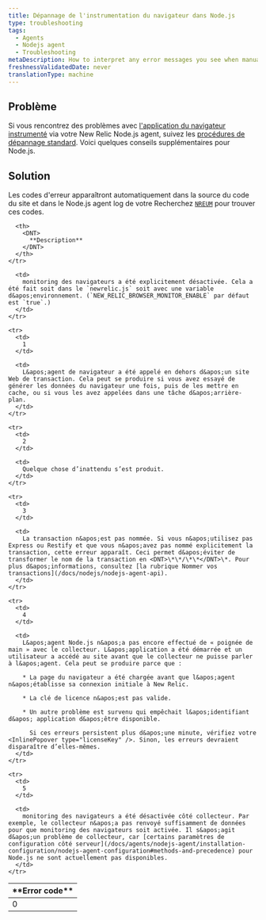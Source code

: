 ```yaml
---
title: Dépannage de l'instrumentation du navigateur dans Node.js
type: troubleshooting
tags:
  - Agents
  - Nodejs agent
  - Troubleshooting
metaDescription: How to interpret any error messages you see when manually inserting the browser agent with New Relic's Node.js agent.
freshnessValidatedDate: never
translationType: machine
---
```


## Problème

Si vous rencontrez des problèmes avec [l&apos;application du navigateur instrumenté](/docs/nodejs/page-load-timing-in-nodejs) via votre New Relic Node.js agent, suivez les [procédures de <InlinePopover type="browser" />dépannage standard](/docs/new-relic-browser/troubleshooting-page-view-monitoring). Voici quelques conseils supplémentaires pour Node.js.

## Solution

Les codes d&apos;erreur apparaîtront automatiquement dans la source du code du site et dans le Node.js agent log de votre Recherchez [`NREUM`](/docs/new-relic-browser/troubleshooting-page-view-monitoring#javascript) pour trouver ces codes.

<table>
  <thead>
    <tr>
      <th width={100}>
        <DNT>
          **Error code**
        </DNT>
      </th>

      <th>
        <DNT>
          **Description**
        </DNT>
      </th>
    </tr>
  </thead>

  <tbody>
    <tr>
      <td>
        0
      </td>

      <td>
        monitoring des navigateurs a été explicitement désactivée. Cela a été fait soit dans le `newrelic.js` soit avec une variable d&apos;environnement. (`NEW_RELIC_BROWSER_MONITOR_ENABLE` par défaut est `true`.)
      </td>
    </tr>

    <tr>
      <td>
        1
      </td>

      <td>
        L&apos;agent de navigateur a été appelé en dehors d&apos;un site Web de transaction. Cela peut se produire si vous avez essayé de générer les données du navigateur une fois, puis de les mettre en cache, ou si vous les avez appelées dans une tâche d&apos;arrière-plan.
      </td>
    </tr>

    <tr>
      <td>
        2
      </td>

      <td>
        Quelque chose d’inattendu s’est produit.
      </td>
    </tr>

    <tr>
      <td>
        3
      </td>

      <td>
        La transaction n&apos;est pas nommée. Si vous n&apos;utilisez pas Express ou Restify et que vous n&apos;avez pas nommé explicitement la transaction, cette erreur apparaît. Ceci permet d&apos;éviter de transformer le nom de la transaction en <DNT>\*\*/\*\*</DNT>\*. Pour plus d&apos;informations, consultez [la rubrique Nommer vos transactions](/docs/nodejs/nodejs-agent-api).
      </td>
    </tr>

    <tr>
      <td>
        4
      </td>

      <td>
        L&apos;agent Node.js n&apos;a pas encore effectué de « poignée de main » avec le collecteur. L&apos;application a été démarrée et un utilisateur a accédé au site avant que le collecteur ne puisse parler à l&apos;agent. Cela peut se produire parce que :

        * La page du navigateur a été chargée avant que l&apos;agent n&apos;établisse sa connexion initiale à New Relic.

        * La clé de licence n&apos;est pas valide.

        * Un autre problème est survenu qui empêchait l&apos;identifiant d&apos; application d&apos;être disponible.

          Si ces erreurs persistent plus d&apos;une minute, vérifiez votre <InlinePopover type="licenseKey" />. Sinon, les erreurs devraient disparaître d’elles-mêmes.
      </td>
    </tr>

    <tr>
      <td>
        5
      </td>

      <td>
        monitoring des navigateurs a été désactivée côté collecteur. Par exemple, le collecteur n&apos;a pas renvoyé suffisamment de données pour que monitoring des navigateurs soit activée. Il s&apos;agit d&apos;un problème de collecteur, car [certains paramètres de configuration côté serveur](/docs/agents/nodejs-agent/installation-configuration/nodejs-agent-configuration#methods-and-precedence) pour Node.js ne sont actuellement pas disponibles.
      </td>
    </tr>
  </tbody>
</table>
